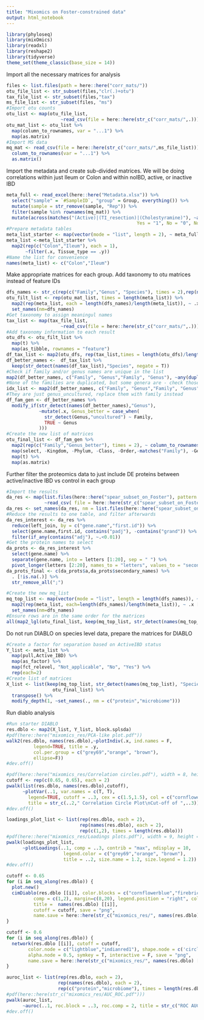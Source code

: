 ```yaml
---
title: "Mixomics on Foster-constrained data"
output: html_notebook
---
```


```r
library(phyloseq)
library(mixOmics)
library(readxl)
library(reshape2)
library(tidyverse)
theme_set(theme_classic(base_size = 14))
```

Import all the necessary matrices for analysis
```r
files <- list.files(path = here::here("corr_mats/"))
otu_file_list <- str_subset(files,"clr(.)+otu")
tax_file_list <- str_subset(files,"tax")
ms_file_list <- str_subset(files, "ms")
#Import otu counts
otu_list <- map(otu_file_list, 
                    ~read_csv(file = here::here(str_c("corr_mats/",.))))
otu_mat_list <- otu_list %>% 
  map(column_to_rownames, var = "...1") %>% 
  map(as.matrix)
#Import MS data
mq_mat <- read_csv(file = here::here(str_c("corr_mats/",ms_file_list))) %>% 
  column_to_rownames(var = "...1") %>% 
  as.matrix()
```

Import the metadata and create sub-divided matrices.
We will be doing correlations within just Ileum or Colon and within noIBD, active, or inactive IBD
```r
meta_full <- read_excel(here::here("Metadata.xlsx")) %>% 
  select("sample" = `#SampleID`, "group" = Group, everything()) %>% 
  mutate(sample = str_remove(sample, "Rep")) %>% 
  filter(sample %in% rownames(mq_mat)) %>% 
  mutate(across(matches("(Active)|(TI_resection)|(Cholestyramine)"), ~as.character(fct_recode(as_factor(.x), 
                                                Yes = "1", No = "0", Not_applicable = "NA"))))
#Prepare metadata tables
meta_list_starter <- map(vector(mode = "list", length = 2), ~ meta_full)
meta_list <-meta_list_starter %>% 
  map2(rep(c("Colon","Ileum"), each = 1), 
       ~filter(.x, Tissue_type == .y)) 
#Name the list for convenience
names(meta_list) <- c("Colon","Ileum")
```

Make appropriate matrices for each group.
Add taxonomy to otu matrices instead of feature IDs
```r
dfs_names <- str_c(rep(c("Family","Genus", "Species"), times = 2),rep(names(meta_list),each = 3), sep = "_")
otu_filt_list <- rep(otu_mat_list, times = length(meta_list)) %>% 
  map2(rep(meta_list, each = length(dfs_names)/length(meta_list)), ~ .x [pull(.y,var = sample),]) %>% 
  set_names(nm=dfs_names)
#Get taxonomy to assign meaningul names
tax_list <- map(tax_file_list, 
                    ~read_csv(file = here::here(str_c("corr_mats/",.))))
#Add taxonomy information to each result
otu_dfs <- otu_filt_list %>% 
  map(t) %>% 
  map(as_tibble, rownames = "feature")
df_tax_list <- map2(otu_dfs, rep(tax_list,times = length(otu_dfs)/length(tax_list)),left_join, by = c("feature" = "...1"))
df_better_names <-  df_tax_list %>% 
  keep(str_detect(names(df_tax_list),"Species", negate = T))
#Check if family and/or genus names are unique in the list
map2(df_better_names, c("Family", "Genus","Family", "Genus"), ~any(duplicated(pull(.x,var = .y))))
#None of the families are duplicated, but some genera are - check those
idx_list <- map2(df_better_names, c("Family", "Genus","Family", "Genus"), ~which(duplicated(pull(.x,var = .y))))
#They are just genus_uncultured, replace them with family instead
df_fam_gen <- df_better_names %>% 
  modify_if(str_detect(names(df_better_names),"Genus"), 
            ~mutate(.x, Genus_better = case_when(
              str_detect(Genus,"uncultured") ~ Family,
              TRUE ~ Genus
            )))
#Create the new list of matrices
otu_final_list <- df_fam_gen %>% 
  map2(rep(c("Family","Genus_better"), times = 2), ~ column_to_rownames(.x, var = .y)) %>% 
  map(select, -Kingdom, -Phylum, -Class, -Order,-matches("Family"), -Genus, -Species, - feature, -matches("Genus_better")) %>% 
  map(t) %>% 
  map(as.matrix)
```

Further filter the proteomics data to just include DE proteins between active/inactive IBD vs control in each group
```r
#Import the results
da_res <- map(list.files(here::here("spear_subset_on_Foster"), pattern = "full_"),
              ~read_csv( file = here::here(str_c("spear_subset_on_Foster/",.)))) 
da_res <- set_names(da_res, nm = list.files(here::here("spear_subset_on_Foster"), pattern = "full_"))
#Reduce the results to one table, and filter afterwards
da_res_interest <- da_res %>% 
  reduce(left_join, by = c("gene.name","first.id")) %>% 
  select(gene.name,first.id, contains("padj"), -contains("grand")) %>% 
  filter(if_any(contains("adj"), ~.<0.01))
#Get the protein names to select
da_prots <- da_res_interest %>% 
  select(gene.name) %>% 
  separate(gene.name, into = letters [1:20], sep = " ") %>% 
  pivot_longer(letters [2:20], names_to = "letters", values_to = "secondary_names")
da_prots_final <- c(da_prots$a,da_prots$secondary_names) %>% 
  . [!is.na(.)] %>% 
  str_remove_all(";")

#Create the new mq_list
mq_top_list <- map(vector(mode = "list", length = length(dfs_names)), ~ mq_mat [,colnames(mq_mat) %in% da_prots_final]) %>% 
  map2(rep(meta_list, each=length(dfs_names)/length(meta_list)), ~ .x [pull(.y,var = sample),]) %>% 
  set_names(nm=dfs_names)
#Ensure rows are in the same order for the matrices
all(map2_lgl(otu_final_list, keep(mq_top_list, str_detect(names(mq_top_list), "Species", negate = T)), ~all(rownames(.x) == rownames(.y))))
```
Do not run DIABLO on species level data, prepare the matrices for DIABLO
```r
#Create a factor for separation based on ActiveIBD status
Y_list <- meta_list %>% 
  map(pull,Active_IBD) %>% 
  map(as_factor) %>% 
  map(fct_relevel, "Not_applicable", "No", "Yes") %>% 
  rep(each=2)
#Create list of matrices
X_list <- list(keep(mq_top_list, str_detect(names(mq_top_list), "Species", negate = T)),
                 otu_final_list) %>% 
  transpose() %>% 
  modify_depth(1, ~set_names(., nm = c("protein","microbiome")))
```

Run diablo analysis
```r
#Run starter DIABLO
res.dblo <- map2(X_list, Y_list, block.splsda)
#pdf(here::here("mixomics_res/PCA-like plot.pdf"))
walk2(res.dblo, names(res.dblo),~plotIndiv(.x, ind.names = F, 
          legend=TRUE, title = .y,
          col.per.group = c("grey69","orange", "brown"),
          ellipse=F))
#dev.off()
```


```r
#pdf(here::here("mixomics_res/Correlation circles.pdf"), width = 8, height = 6)
cutoff <- rep(c(0.65, 0.65), each = 2)
pwalk(list(res.dblo, names(res.dblo),cutoff), 
      ~plotVar(..1, var.names = c(T, T),
        legend=TRUE, cutoff = ..3, cex = c(1.5,1.5), col = c("cornflowerblue","firebrick3"),
        title = str_c(..2," Correlation Circle Plot\nCut-off of ",..3)))
#dev.off()
```


```r
loadings_plot_list <- list(rep(res.dblo, each = 2),
                           rep(names(res.dblo), each = 2),
                           rep(c(1,2), times = length(res.dblo)))
#pdf(here::here("mixomics_res/Loadings plots.pdf"), width = 9, height = 6)
pwalk(loadings_plot_list, 
      ~plotLoadings(..1, comp = ..3, contrib = "max", ndisplay = 10, 
                     legend.color = c("grey69","orange", "brown"),
                     title = ..2, size.name = 1.2, size.legend = 1.2))
#dev.off()
```


```r
cutoff <- 0.65
for (i in seq_along(res.dblo)) {
  plot.new()
  cimDiablo(res.dblo [[i]], color.blocks = c("cornflowerblue","firebrick3"), 
          comp = c(1,2), margin=c(8,20), legend.position = "right", color.Y = c("grey69","orange", "brown"), 
          title =  names(res.dblo) [[i]],
          cutoff = cutoff, save = "png", 
          name.save = here::here(str_c("mixomics_res/", names(res.dblo) [[i]],"_Cim")))
}
```


```r
cutoff <- 0.6
for (i in seq_along(res.dblo)) {
  network(res.dblo [[i]], cutoff = cutoff, 
        color.node = c("lightblue","indianred1"), shape.node = c('circle','circle'),
        alpha.node = 0.5, symkey = T, interactive = F, save = "png",
        name.save = here::here(str_c("mixomics_res/", names(res.dblo) [[i]],"_Network")))
}
```

```r
auroc_list <- list(rep(res.dblo, each = 2),
                   rep(names(res.dblo), each = 2),
                   rep(c("protein","microbiome"), times = length(res.dblo)))
#pdf(here::here(str_c("mixomics_res/AUC_ROC.pdf")))
pwalk(auroc_list,
      ~auroc(..1, roc.block = ..3, roc.comp = 2, title = str_c("ROC AUC for ",..2, " on ", ..3)))
#dev.off()
```


